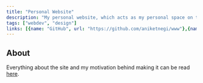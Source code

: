 ```yaml
---
title: "Personal Website"
description: "My personal website, which acts as my personal space on the web. The site you are currently on!"
tags: ["webdev", "design"]
links: [{name: "GitHub", url: "https://github.com/aniketnegi/www"},{name: "Site Link", url: "https://aniketnegi.vercel.app/"}]
---
```


## About 

Everything about the site and my motivation behind making it can be read [here](../../blog/welcome-to-the-website/).
